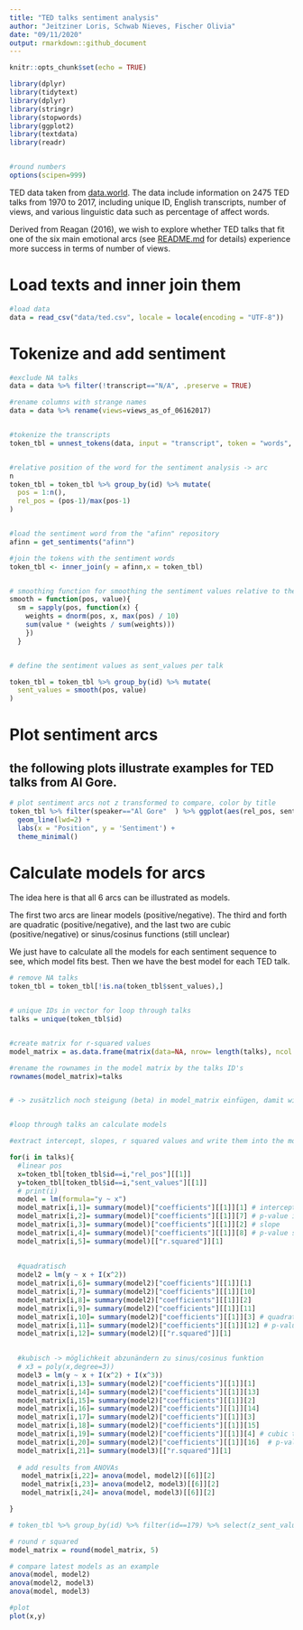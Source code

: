 ```yaml
---
title: "TED talks sentiment analysis"
author: "Jeitziner Loris, Schwab Nieves, Fischer Olivia"
date: "09/11/2020"
output: rmarkdown::github_document
---
```


```r
knitr::opts_chunk$set(echo = TRUE)

library(dplyr)
library(tidytext)
library(dplyr)
library(stringr)
library(stopwords)
library(ggplot2)
library(textdata)
library(readr)


#round numbers
options(scipen=999)

```

TED data taken from [data.world](https://data.world/owentemple/ted-talks-complete-list). The data include information on 2475 TED talks from 1970 to 2017, including unique ID, English transcripts, number of views, and various linguistic data such as percentage of affect words.

Derived from Reagan (2016), we wish to explore whether TED talks that fit one of the six main emotional arcs (see [README.md](https://github.com/ljeitziner/NLP_project/blob/main/README.md) for details) experience more success in terms of number of views. 


# Load texts and inner join them

```r
#load data
data = read_csv("data/ted.csv", locale = locale(encoding = "UTF-8"))


```

# Tokenize and add sentiment

```r

#exclude NA talks
data = data %>% filter(!transcript=="N/A", .preserve = TRUE)

#rename columns with strange names
data = data %>% rename(views=views_as_of_06162017)


#tokenize the transcripts 
token_tbl = unnest_tokens(data, input = "transcript", token = "words", to_lower = TRUE, output = "word")


#relative position of the word for the sentiment analysis -> arc
n
token_tbl = token_tbl %>% group_by(id) %>% mutate(
  pos = 1:n(),
  rel_pos = (pos-1)/max(pos-1)
)


#load the sentiment word from the "afinn" repository
afinn = get_sentiments("afinn")

#join the tokens with the sentiment words
token_tbl <- inner_join(y = afinn,x = token_tbl)



```

```r
# smoothing function for smoothing the sentiment values relative to the position
smooth = function(pos, value){ 
  sm = sapply(pos, function(x) {
    weights = dnorm(pos, x, max(pos) / 10)
    sum(value * (weights / sum(weights)))
    })
  }


# define the sentiment values as sent_values per talk

token_tbl = token_tbl %>% group_by(id) %>% mutate(
  sent_values = smooth(pos, value)
)

```


# Plot sentiment arcs

## the following plots illustrate examples for TED talks from Al Gore.


```r
# plot sentiment arcs not z transformed to compare, color by title
token_tbl %>% filter(speaker=="Al Gore"  ) %>% ggplot(aes(rel_pos, sent_values,color=event)) +
  geom_line(lwd=2) + 
  labs(x = "Position", y = 'Sentiment') + 
  theme_minimal()


```

# Calculate models for arcs


The idea here is that all 6 arcs can be illustrated as models.

The first two arcs are linear models (positive/negative). 
The third and forth are quadratic (positive/negative), and the last two are cubic (positive/negative) or sinus/cosinus functions (still unclear)

We just have to calculate all the models for each sentiment sequence to see, which model fits best. 
Then we have the best model for each TED talk.

```r
# remove NA talks
token_tbl = token_tbl[!is.na(token_tbl$sent_values),]


# unique IDs in vector for loop through talks
talks = unique(token_tbl$id)


#create matrix for r-squared values
model_matrix = as.data.frame(matrix(data=NA, nrow= length(talks), ncol = 1))

#rename the rownames in the model matrix by the talks ID's
rownames(model_matrix)=talks


# -> zusätzlich noch steigung (beta) in model_matrix einfügen, damit wir zwischen negativ/positiv unterscheiden können


#loop through talks an calculate models

#extract intercept, slopes, r squared values and write them into the model matrix

for(i in talks){
  #linear pos
  x=token_tbl[token_tbl$id==i,"rel_pos"][[1]]
  y=token_tbl[token_tbl$id==i,"sent_values"][[1]]
  # print(i)
  model = lm(formula="y ~ x")
  model_matrix[i,1]= summary(model)["coefficients"][[1]][1] # intercept
  model_matrix[i,2]= summary(model)["coefficients"][[1]][7] # p-value intercept
  model_matrix[i,3]= summary(model)["coefficients"][[1]][2] # slope
  model_matrix[i,4]= summary(model)["coefficients"][[1]][8] # p-value slope
  model_matrix[i,5]= summary(model)[["r.squared"]][1]
  
  
  #quadratisch
  model2 = lm(y ~ x + I(x^2))
  model_matrix[i,6]= summary(model2)["coefficients"][[1]][1]
  model_matrix[i,7]= summary(model2)["coefficients"][[1]][10]
  model_matrix[i,8]= summary(model2)["coefficients"][[1]][2]
  model_matrix[i,9]= summary(model2)["coefficients"][[1]][11]
  model_matrix[i,10]= summary(model2)["coefficients"][[1]][3] # quadratic term
  model_matrix[i,11]= summary(model2)["coefficients"][[1]][12] # p-value quadr. term
  model_matrix[i,12]= summary(model2)[["r.squared"]][1]

  
  #kubisch -> möglichkeit abzunändern zu sinus/cosinus funktion
  # x3 = poly(x,degree=3))
  model3 = lm(y ~ x + I(x^2) + I(x^3))
  model_matrix[i,13]= summary(model2)["coefficients"][[1]][1]
  model_matrix[i,14]= summary(model2)["coefficients"][[1]][13]
  model_matrix[i,15]= summary(model2)["coefficients"][[1]][2]
  model_matrix[i,16]= summary(model2)["coefficients"][[1]][14]
  model_matrix[i,17]= summary(model2)["coefficients"][[1]][3]
  model_matrix[i,18]= summary(model2)["coefficients"][[1]][15] 
  model_matrix[i,19]= summary(model2)["coefficients"][[1]][4] # cubic term
  model_matrix[i,20]= summary(model2)["coefficients"][[1]][16]  # p-value cubic term
  model_matrix[i,21]= summary(model3)[["r.squared"]][1]
  
  # add results from ANOVAs
   model_matrix[i,22]= anova(model, model2)[[6]][2]
   model_matrix[i,23]= anova(model2, model3)[[6]][2]
   model_matrix[i,24]= anova(model, model3)[[6]][2]

}

# token_tbl %>% group_by(id) %>% filter(id==179) %>% select(z_sent_values)
```


```r
# round r squared
model_matrix = round(model_matrix, 5)

# compare latest models as an example
anova(model, model2)
anova(model2, model3)
anova(model, model3)

#plot 
plot(x,y)


```

